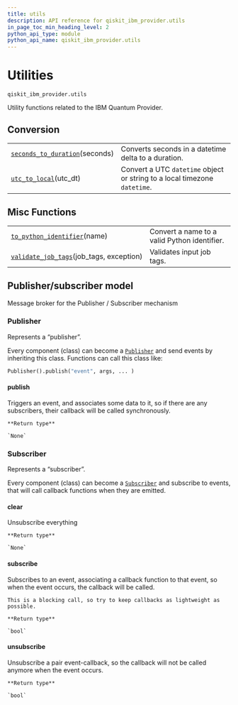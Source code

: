 ```yaml
---
title: utils
description: API reference for qiskit_ibm_provider.utils
in_page_toc_min_heading_level: 2
python_api_type: module
python_api_name: qiskit_ibm_provider.utils
---
```


<span id="utilities-qiskit-ibm-provider-utils" />

<span id="module-qiskit_ibm_provider.utils" />

<span id="qiskit-ibm-provider-utils" />

# Utilities

<span id="module-qiskit_ibm_provider.utils" />

`qiskit_ibm_provider.utils`

Utility functions related to the IBM Quantum Provider.

## Conversion

|                                                                                                                                 |                                                                           |
| ------------------------------------------------------------------------------------------------------------------------------- | ------------------------------------------------------------------------- |
| [`seconds_to_duration`](qiskit_ibm_provider.utils.seconds_to_duration "qiskit_ibm_provider.utils.seconds_to_duration")(seconds) | Converts seconds in a datetime delta to a duration.                       |
| [`utc_to_local`](qiskit_ibm_provider.utils.utc_to_local "qiskit_ibm_provider.utils.utc_to_local")(utc\_dt)                      | Convert a UTC `datetime` object or string to a local timezone `datetime`. |

## Misc Functions

|                                                                                                                                        |                                              |
| -------------------------------------------------------------------------------------------------------------------------------------- | -------------------------------------------- |
| [`to_python_identifier`](qiskit_ibm_provider.utils.to_python_identifier "qiskit_ibm_provider.utils.to_python_identifier")(name)        | Convert a name to a valid Python identifier. |
| [`validate_job_tags`](qiskit_ibm_provider.utils.validate_job_tags "qiskit_ibm_provider.utils.validate_job_tags")(job\_tags, exception) | Validates input job tags.                    |

<span id="module-qiskit_ibm_provider.utils.pubsub" />

<span id="publisher-subscriber-model" />

## Publisher/subscriber model

Message broker for the Publisher / Subscriber mechanism

### Publisher

<Class id="qiskit_ibm_provider.utils.pubsub.Publisher" github="https://github.com/Qiskit/qiskit-ibm-provider/tree/stable/0.10/qiskit_ibm_provider/utils/pubsub.py#L140-L155" signature="Publisher">
  Represents a “publisher”.

  Every component (class) can become a [`Publisher`](#qiskit_ibm_provider.utils.pubsub.Publisher "qiskit_ibm_provider.utils.pubsub.Publisher") and send events by inheriting this class. Functions can call this class like:

  ```python
  Publisher().publish("event", args, ... )
  ```

  #### publish

  <Function id="qiskit_ibm_provider.utils.pubsub.Publisher.publish" github="https://github.com/Qiskit/qiskit-ibm-provider/tree/stable/0.10/qiskit_ibm_provider/utils/pubsub.py#L152-L155" signature="publish(event, *args, **kwargs)">
    Triggers an event, and associates some data to it, so if there are any subscribers, their callback will be called synchronously.

    **Return type**

    `None`
  </Function>
</Class>

### Subscriber

<Class id="qiskit_ibm_provider.utils.pubsub.Subscriber" github="https://github.com/Qiskit/qiskit-ibm-provider/tree/stable/0.10/qiskit_ibm_provider/utils/pubsub.py#L158-L182" signature="Subscriber">
  Represents a “subscriber”.

  Every component (class) can become a [`Subscriber`](#qiskit_ibm_provider.utils.pubsub.Subscriber "qiskit_ibm_provider.utils.pubsub.Subscriber") and subscribe to events, that will call callback functions when they are emitted.

  #### clear

  <Function id="qiskit_ibm_provider.utils.pubsub.Subscriber.clear" github="https://github.com/Qiskit/qiskit-ibm-provider/tree/stable/0.10/qiskit_ibm_provider/utils/pubsub.py#L180-L182" signature="clear()">
    Unsubscribe everything

    **Return type**

    `None`
  </Function>

  #### subscribe

  <Function id="qiskit_ibm_provider.utils.pubsub.Subscriber.subscribe" github="https://github.com/Qiskit/qiskit-ibm-provider/tree/stable/0.10/qiskit_ibm_provider/utils/pubsub.py#L168-L173" signature="subscribe(event, callback)">
    Subscribes to an event, associating a callback function to that event, so when the event occurs, the callback will be called.

    This is a blocking call, so try to keep callbacks as lightweight as possible.

    **Return type**

    `bool`
  </Function>

  #### unsubscribe

  <Function id="qiskit_ibm_provider.utils.pubsub.Subscriber.unsubscribe" github="https://github.com/Qiskit/qiskit-ibm-provider/tree/stable/0.10/qiskit_ibm_provider/utils/pubsub.py#L175-L178" signature="unsubscribe(event, callback)">
    Unsubscribe a pair event-callback, so the callback will not be called anymore when the event occurs.

    **Return type**

    `bool`
  </Function>
</Class>

